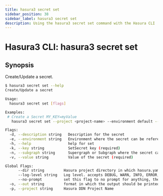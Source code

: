 ```yaml
---
title: hasura3 secret set
sidebar_position: 38
sidebar_label: hasura3 secret set
description: Using the hasura3 secret set command with the Hasura CLI
---
```


# Hasura3 CLI: hasura3 secret set 

## Synopsis
Create/Update a secret.

```bash
$ hasura3 secret set --help
Create/Update a secret

Usage:
  hasura3 secret set [flags]

Examples:
 # Create a Secret MY_KEY=myValue
   hasura3 secret set --project <project-name> --environment default --subgraph default --key MY_KEY --value myValue --description "test secret"

Flags:
  -d, --description string   Description for the secret
  -e, --environment string   Environment where the secret can be referenced (required)
  -h, --help                 help for set
  -k, --key string           SetSecret key (required)
  -n, --subgraph string      Supergraph or Subgraph where the secret can be referenced
  -v, --value string         Value of the secret (required)

Global Flags:
      --dir string         Hasura project directory in which hasura.yaml is present (default ".")
      --log-level string   Log level. accepts DEBUG, WARN, INFO, ERROR, FATAL (default "INFO")
      --no-prompt          set this flag to no prompt for anything, the command fails if any input is missing
  -o, --out string         format in which the output should be printed, accepts table, json and yaml (default "table")
  -p, --project string     Hasura DDN Project Name
```

